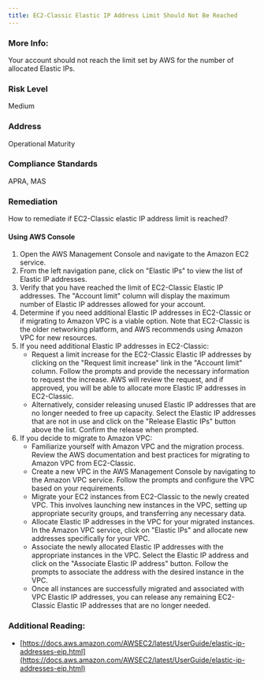 ```yaml
---
title: EC2-Classic Elastic IP Address Limit Should Not Be Reached
---
```


### More Info:

Your account should not reach the limit set by AWS for the number of allocated Elastic IPs.

### Risk Level

Medium

### Address

Operational Maturity

### Compliance Standards

APRA, MAS

### Remediation

How to remediate if EC2-Classic elastic IP address limit is reached?

#### Using AWS Console

1. Open the AWS Management Console and navigate to the Amazon EC2 service.
2. From the left navigation pane, click on "Elastic IPs" to view the list of Elastic IP addresses.
3. Verify that you have reached the limit of EC2-Classic Elastic IP addresses. The "Account limit" column will display the maximum number of Elastic IP addresses allowed for your account.
4. Determine if you need additional Elastic IP addresses in EC2-Classic or if migrating to Amazon VPC is a viable option. Note that EC2-Classic is the older networking platform, and AWS recommends using Amazon VPC for new resources.
5. If you need additional Elastic IP addresses in EC2-Classic:
   - Request a limit increase for the EC2-Classic Elastic IP addresses by clicking on the "Request limit increase" link in the "Account limit" column. Follow the prompts and provide the necessary information to request the increase. AWS will review the request, and if approved, you will be able to allocate more Elastic IP addresses in EC2-Classic.
   - Alternatively, consider releasing unused Elastic IP addresses that are no longer needed to free up capacity. Select the Elastic IP addresses that are not in use and click on the "Release Elastic IPs" button above the list. Confirm the release when prompted.
6. If you decide to migrate to Amazon VPC:
   - Familiarize yourself with Amazon VPC and the migration process. Review the AWS documentation and best practices for migrating to Amazon VPC from EC2-Classic.
   - Create a new VPC in the AWS Management Console by navigating to the Amazon VPC service. Follow the prompts and configure the VPC based on your requirements.
   - Migrate your EC2 instances from EC2-Classic to the newly created VPC. This involves launching new instances in the VPC, setting up appropriate security groups, and transferring any necessary data.
   - Allocate Elastic IP addresses in the VPC for your migrated instances. In the Amazon VPC service, click on "Elastic IPs" and allocate new addresses specifically for your VPC.
   - Associate the newly allocated Elastic IP addresses with the appropriate instances in the VPC. Select the Elastic IP address and click on the "Associate Elastic IP address" button. Follow the prompts to associate the address with the desired instance in the VPC.
   - Once all instances are successfully migrated and associated with VPC Elastic IP addresses, you can release any remaining EC2-Classic Elastic IP addresses that are no longer needed.


### Additional Reading:

- [https://docs.aws.amazon.com/AWSEC2/latest/UserGuide/elastic-ip-addresses-eip.html](https://docs.aws.amazon.com/AWSEC2/latest/UserGuide/elastic-ip-addresses-eip.html)
